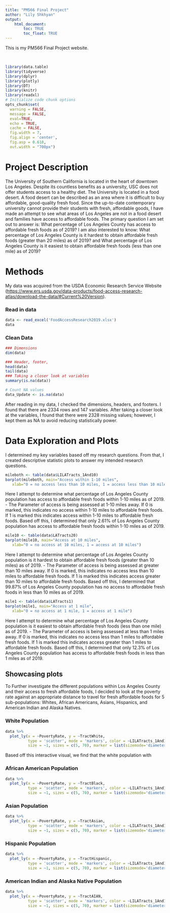 ```yaml
---
title: "PM566 Final Project"
author: "Lily Shkhyan"
output: 
    html_document:
        toc: TRUE
        toc_float: TRUE
---
```


This is my PM566 Final Project website.

<br>

```r
library(data.table)
library(tidyverse)
library(dplyr)
library(plotly)
library(DT)
library(knitr)
library(readxl)
# Initialize code chunk options
opts_chunk$set(
  warning = FALSE,
  message = FALSE,
  eval=TRUE,
  echo = TRUE,
  cache = FALSE,
  fig.width = 7, 
  fig.align = 'center',
  fig.asp = 0.618,
  out.width = "700px")
```

# Project Description 

The University of Southern California is located in the heart of downtown Los Angeles. Despite its countless benefits as a university, USC does not offer students access to a healthy diet. The University is located in a food desert. A food desert can be described as an area where it is difficult to buy affordable, good-quality fresh food. Since the up-to-date contemporary university cannot provide their students with fresh, affordable goods, I have made an attempt to see what areas of Los Angeles are not in a food desert and families have access to affordable foods. The primary question I am set out to answer is: What percentage of Los Angeles County has access to affordable fresh foods as of 2019? I am also interested to know: What percentage of Los Angeles County is it hardest to obtain affordable fresh foods (greater than 20 miles) as of 2019? and What percentage of Los Angeles County is it easiest to obtain affordable fresh foods (less than one mile) as of 2019?
 
# Methods
  
My data was acquired from the USDA Economic Research Service Website (<https://www.ers.usda.gov/data-products/food-access-research-atlas/download-the-data/#Current%20Version>).
  
### Read in data
```r
data <- read_excel('FoodAccessResearch2019.xlsx')
data
```
### Clean Data
```r
### Dimensions 
dim(data)
```
```r
### Header, footer,
head(data)
tail(data)
### Taking a closer look at variables 
summary(is.na(data))
```
```r
# Count NA values
data_Update <- is.na(data)
```
After reading in my data, I checked the dimensions, headers, and footers. I found that there are 2334 rows and 147 variables. After taking a closer look at the variables, I found that there were 2328 missing values; however, I kept them as NA to avoid reducing statistically power.

# Data Exploration and Plots

I determined my key variables based off my research questions. From that, I created descriptive statistic plots to answer my intended research questions. 

```r
mileboth <- table(data$LILATracts_1And10)
barplot(mileboth, main="Access within 1-10 miles",
   xlab="0 = no access less than 10 miles, 1 = access less than 10 miles")
``` 
Here I attempt to determine what percentage of Los Angeles County population has access to affordable fresh foods within 1-10 miles as of 2019. 
  - The Parameter of access is being assessed at 1-10 miles away. If 0 is marked, this indicates no access within 1-10 miles to affordable fresh foods. If 1 is marked this indicates access within 1-10 miles to affordable fresh foods. Based off this, I determined that only 2.61% of Los Angeles County population has access to affordable fresh foods within 1-10 miles as of 2019. 

```r
mile10 <- table(data$LATracts20)
barplot(mile10, main="Access at 10 miles",
   xlab="0 = no access at 10 miles, 1 = access at 10 miles")
```
Here I attempt to determine what percentage of Los Angeles County population is it hardest to obtain affordable fresh foods (greater than 10 miles) as of 2019. 
  - The Parameter of access is being assessed at greater than 10 miles away. If 0 is marked, this indicates no access less than 10 miles to affordable fresh foods. If 1 is marked this indicates access greater than 10 miles to affordable fresh foods. Based off this, I determined that 99.87% of Los Angeles County population has no access to affordable fresh foods in less than 10 miles as of 2019. 

```r
mile1 <- table(data$LATracts1)
barplot(mile1, main="Access at 1 mile",
   xlab="0 = no access at 1 mile, 1 = access at 1 mile")
```
Here I attempt to determine what percentage of Los Angeles County population is it easiest to obtain affordable fresh foods (less than one mile) as of 2019. 
  - The Parameter of access is being assessed at less than 1 miles away. If 0 is marked, this indicates no access less than 1 miles to affordable fresh foods. If 1 is marked this indicates access greater than 1 miles to affordable fresh foods. Based off this, I determined that only 12.3% of Los Angeles County population has access to affordable fresh foods in less than 1 miles as of 2019. 

## Showcasing plots {.tabset}

To Further investigate the different populations within Los Angeles County and their access to fresh affordable foods, I decided to look at the poverty rate against an appropriate distance to travel for fresh affordable foods for 5 sub-populations: Whites, African Americans, Asians, Hispanics, and American Indian and Alaska Natives. 

### White Population

```r
data %>% 
  plot_ly(x = ~PovertyRate, y = ~TractWhite, 
          type = 'scatter', mode = 'markers', color = ~LILATracts_1And10,
          size = ~1, sizes = c(5, 70), marker = list(sizemode='diameter', opacity=0.5))
```
Based off this interactive visual, we find that the white population with



### African American Population

```r
data %>% 
  plot_ly(x = ~PovertyRate, y = ~TractBlack, 
          type = 'scatter', mode = 'markers', color = ~LILATracts_1And10,
          size = ~1, sizes = c(5, 70), marker = list(sizemode='diameter', opacity=0.5))
```

### Asian Population

```r
data %>% 
  plot_ly(x = ~PovertyRate, y = ~TractAsian, 
          type = 'scatter', mode = 'markers', color = ~LILATracts_1And10,
          size = ~1, sizes = c(5, 70), marker = list(sizemode='diameter', opacity=0.5))
```

### Hispanic Population

```r
data %>% 
  plot_ly(x = ~PovertyRate, y = ~TractHispanic, 
          type = 'scatter', mode = 'markers', color = ~LILATracts_1And10,
          size = ~1, sizes = c(5, 70), marker = list(sizemode='diameter', opacity=0.5))
```

### American Indian and Alaska Native Population

```r
data %>% 
  plot_ly(x = ~PovertyRate, y = ~TractAIAN, 
          type = 'scatter', mode = 'markers', color = ~LILATracts_1And10,
          size = ~1, sizes = c(5, 70), marker = list(sizemode='diameter', opacity=0.5))
```

## {-}



